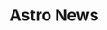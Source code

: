 ---
title: Astro News
description: Your trusted source for the latest in technology, lifestyle, and business, delivering essential updates and insights that shape our world.
publishedAt: 2024-11-01
noIndex: false
noFollow: false
type: website
image: https://astro.build/assets/site-image.jpg
imageAlt: Astro news logo
blocks:

  - name: news-ticker
    small_title: News
    big_title: Breaking News
    count: 6

  - name: headlines
    count-small: 4

  - name: Latest News
    link:
      label: View All
      path: "/articles"
    count: 4

  - name: Top Authors
    link:
      label: View All
      path: "/authors"
    count: 5
---